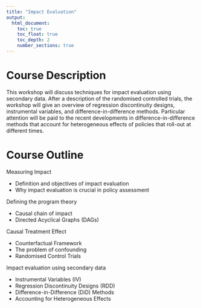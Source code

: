 ```yaml
---
title: "Impact Evaluation"
output: 
  html_document:
    toc: true
    toc_float: true
    toc_depth: 2
    number_sections: true
---
```



# Course Description

This workshop will discuss techniques for impact evaluation using secondary data. After a description of the randomised controlled trials, the workshop will give an overview of regression discontinuity designs, instrumental variables, and difference-in-difference methods. Particular attention will be paid to the recent developments in difference-in-difference methods that account for heterogeneous effects of policies that roll-out at different times.

# Course Outline

Measuring Impact

- 	Definition and objectives of impact evaluation
- 	Why impact evaluation is crucial in policy assessment

Defining the program theory

- 	Causal chain of impact
- 	Directed Acyclical Graphs (DAGs)

Causal Treatment Effect

-  Counterfactual Framework
-  The problem of confounding
-  Randomised Control Trials

Impact evaluation using secondary data

-  Instrumental Variables (IV)
-  Regression Discontinuity Designs (RDD)
-  Difference-in-Difference (DiD) Methods
-  Accounting for Heterogeneous Effects 

